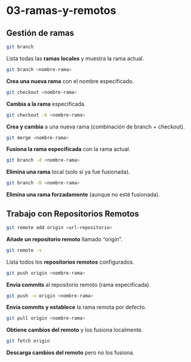 # 03-ramas-y-remotos

## Gestión de ramas
```bash
git branch
```
Lista todas las **ramas locales** y muestra la rama actual.

```bash
git branch <nombre-rama>
```
**Crea una nueva rama** con el nombre especificado.

```bash
git checkout <nombre-rama>
```
**Cambia a la rama** especificada.

```bash
git checkout -b <nombre-rama>
```
**Crea y cambia** a una nueva rama (combinación de branch + checkout).

```bash
git merge <nombre-rama>
```
**Fusiona la rama especificada** con la rama actual.

```bash
git branch -d <nombre-rama>
```
**Elimina una rama** local (solo si ya fue fusionada).

```bash
git branch -D <nombre-rama>
```
**Elimina una rama forzadamente** (aunque no esté fusionada).

## Trabajo con Repositorios Remotos

```bash
git remote add origin <url-repositorio>
```
**Añade un repositorio remoto** llamado "origin".

```bash
git remote -v
```
Lista todos los **repositorios remotos** configurados.

```bash
git push origin <nombre-rama>
```
**Envía commits** al repositorio remoto (rama especificada).

```bash
git push -u origin <nombre-rama>
```
**Envía commits y establece** la rama remota por defecto.

```bash
git pull origin <nombre-rama>
```
**Obtiene cambios del remoto** y los fusiona localmente.

```bash
git fetch origin
```
**Descarga cambios del remoto** pero no los fusiona.